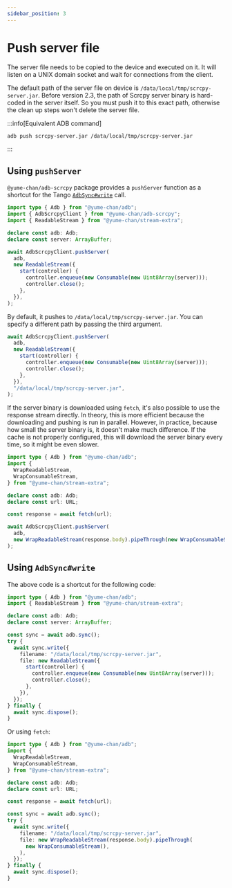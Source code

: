 ```yaml
---
sidebar_position: 3
---
```


# Push server file

The server file needs to be copied to the device and executed on it. It will listen on a UNIX domain socket and wait for connections from the client.

The default path of the server file on device is `/data/local/tmp/scrcpy-server.jar`. Before version 2.3, the path of Scrcpy server binary is hard-coded in the server itself. So you must push it to this exact path, otherwise the clean up steps won't delete the server file.

:::info[Equivalent ADB command]

```bash
adb push scrcpy-server.jar /data/local/tmp/scrcpy-server.jar
```

:::

## Using `pushServer`

`@yume-chan/adb-scrcpy` package provides a `pushServer` function as a shortcut for the Tango [`AdbSync#write`](../tango/commands/sync/write.md) call.

```ts transpile
import type { Adb } from "@yume-chan/adb";
import { AdbScrcpyClient } from "@yume-chan/adb-scrcpy";
import { ReadableStream } from "@yume-chan/stream-extra";

declare const adb: Adb;
declare const server: ArrayBuffer;

await AdbScrcpyClient.pushServer(
  adb,
  new ReadableStream({
    start(controller) {
      controller.enqueue(new Consumable(new Uint8Array(server)));
      controller.close();
    },
  }),
);
```

By default, it pushes to `/data/local/tmp/scrcpy-server.jar`. You can specify a different path by passing the third argument.

```ts transpile
await AdbScrcpyClient.pushServer(
  adb,
  new ReadableStream({
    start(controller) {
      controller.enqueue(new Consumable(new Uint8Array(server)));
      controller.close();
    },
  }),
  "/data/local/tmp/scrcpy-server.jar",
);
```

If the server binary is downloaded using `fetch`, it's also possible to use the response stream directly. In theory, this is more efficient because the downloading and pushing is run in parallel. However, in practice, because how small the server binary is, it doesn't make much difference. If the cache is not properly configured, this will download the server binary every time, so it might be even slower.

```ts transpile
import type { Adb } from "@yume-chan/adb";
import {
  WrapReadableStream,
  WrapConsumableStream,
} from "@yume-chan/stream-extra";

declare const adb: Adb;
declare const url: URL;

const response = await fetch(url);

await AdbScrcpyClient.pushServer(
  adb,
  new WrapReadableStream(response.body).pipeThrough(new WrapConsumableStream()),
);
```

## Using `AdbSync#write`

The above code is a shortcut for the following code:

```ts transpile
import type { Adb } from "@yume-chan/adb";
import { ReadableStream } from "@yume-chan/stream-extra";

declare const adb: Adb;
declare const server: ArrayBuffer;

const sync = await adb.sync();
try {
  await sync.write({
    filename: "/data/local/tmp/scrcpy-server.jar",
    file: new ReadableStream({
      start(controller) {
        controller.enqueue(new Consumable(new Uint8Array(server)));
        controller.close();
      },
    }),
  });
} finally {
  await sync.dispose();
}
```

Or using `fetch`:

```ts transpile
import type { Adb } from "@yume-chan/adb";
import {
  WrapReadableStream,
  WrapConsumableStream,
} from "@yume-chan/stream-extra";

declare const adb: Adb;
declare const url: URL;

const response = await fetch(url);

const sync = await adb.sync();
try {
  await sync.write({
    filename: "/data/local/tmp/scrcpy-server.jar",
    file: new WrapReadableStream(response.body).pipeThrough(
      new WrapConsumableStream(),
    ),
  });
} finally {
  await sync.dispose();
}
```
